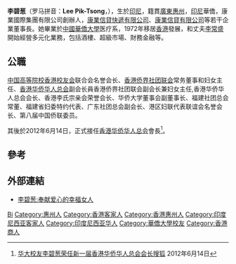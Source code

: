 '''李碧葱'''（罗马拼音：'''Lee Pik-Tsong'''，{{bd|？|}}），生於[[印尼|印尼]]，籍貫[[廣東|廣東]][[惠州|惠州]]，[[印尼|印尼]]華僑，康業國際集團有限公司創辦人，[[康業信貸快遞有限公司|康業信貸快遞有限公司]]、[[康業信貸有限公司|康業信貸有限公司]]等若干企業董事長。她畢業於[[中國|中國]][[華僑大學|華僑大學]]医疗系，1972年移居[[香港|香港]]發展，和丈夫[[李常盛|李常盛]]開始經營多元化業務，包括酒樓、超級市場、財務金融等。

== 公職 ==
[[中国高等院校香港校友会|中国高等院校香港校友会]]联合会名誉会长、[[香港侨界社团联会|香港侨界社团联会]]常务董事和妇女主任、[[香港华侨华人总会|香港华侨华人总会]]副会长員香港侨界社团联会副会长兼妇女主任,香港华侨华人总会会长、香港李氏宗亲会荣誉会长、华侨大学董事会副董事长、福建社团总会常董、福建省妇委特约代表、广东社团总会副会长、港区妇联代表联谊会名誉会长、第八届中国侨联委员。

其後於2012年6月14日，正式接任[[香港华侨华人总会|香港华侨华人总会]]會長<ref>[http://news.sohu.com/20120614/n345624739.shtml 华大校友李碧葱荣任新一届香港华侨华人总会会长][[搜狐|搜狐]] 2012年6月14日</ref>。

== 參考 ==
{{reflist}}

== 外部連結 ==
* [http://www.qiao-you.com/index.php/article/detail/uid/4594.html 李碧葱:奉献爱心的幸福女人] {{Wayback|url=http://www.qiao-you.com/index.php/article/detail/uid/4594.html |date=20160528174538 }}

{{中华全国归国华侨联合会第九届委员会}}

{{Authority control}}
{{DEFAULTSORT:Li李}}
[[Category:李姓|Bi]]
[[Category:惠州人|Category:惠州人]]
[[Category:香港客家人|Category:香港客家人]]
[[Category:香港惠州人|Category:香港惠州人]]
[[Category:印度尼西亚客家人|Category:印度尼西亚客家人]]
[[Category:印度尼西亚华人|Category:印度尼西亚华人]]
[[Category:華僑大學校友|Category:華僑大學校友]]
[[Category:香港商人|Category:香港商人]]